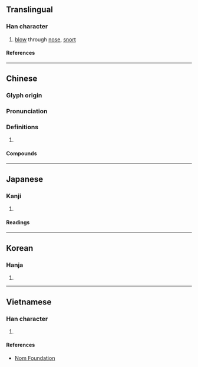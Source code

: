 {{character info/new}}
{{character info|0x2F8F1}}
==Translingual==

===Han character===
{{Han char|rn=76|rad=欠|as=12|sn=16|four=27282|canj=YCNO,YMNO|ids=⿰虚欠}}

# [[blow]] through [[nose]], [[snort]]

====References====
{{Han ref|kx=0572.110|dkj=16198|dj=0960.110|hdz=32150.010|uh=6B54}}

----

==Chinese==
{{zh-forms}}

===Glyph origin===
{{Han etym}}

===Pronunciation===
{{zh-pron
|m=xū
|c=heoi1
|mc=y
|oc=y
|ma=
|cat=v
}}

===Definitions===
{{zh-hanzi}}

# {{rfdef|lang=zh}}

====Compounds====
{{zh-der|歔欷|欷歔}}

----

==Japanese==

===Kanji===
{{ja-kanji|grade=|rs=欠12}}

# {{defn|lang=ja|sort=欠12}}

====Readings====
{{ja-readings
|on=きょ
|kun=すすりなく
}}

----

==Korean==

===Hanja===
{{ko-hanja|허}}

# {{defn|lang=ko|sort=欠12}}

----

==Vietnamese==

===Han character===
{{vi-readings|rs=欠12|reading=hư}}

# {{defn|lang=vi|sort=欠12}}

====References====
* [http://nomfoundation.org/common/nom_details.php?codepoint=6b54 Nom Foundation]